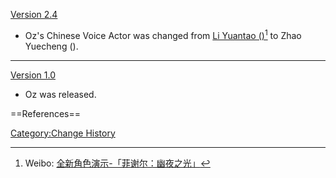 [[Version 2.4]]
* Oz's Chinese Voice Actor was changed from [https://zh.moegirl.org.cn/李元韬 Li Yuantao ({{zh|李元韬}})]<ref>Weibo: [https://weibo.com/6593199887/IBrm7EYhA 全新角色演示-「菲谢尔：幽夜之光」]</ref> to Zhao Yuecheng ({{zh|赵悦程}}).
----
[[Version 1.0]]
* Oz was released.
<noinclude>==References==
{{Reflist}}[[Category:Change History]]</noinclude>